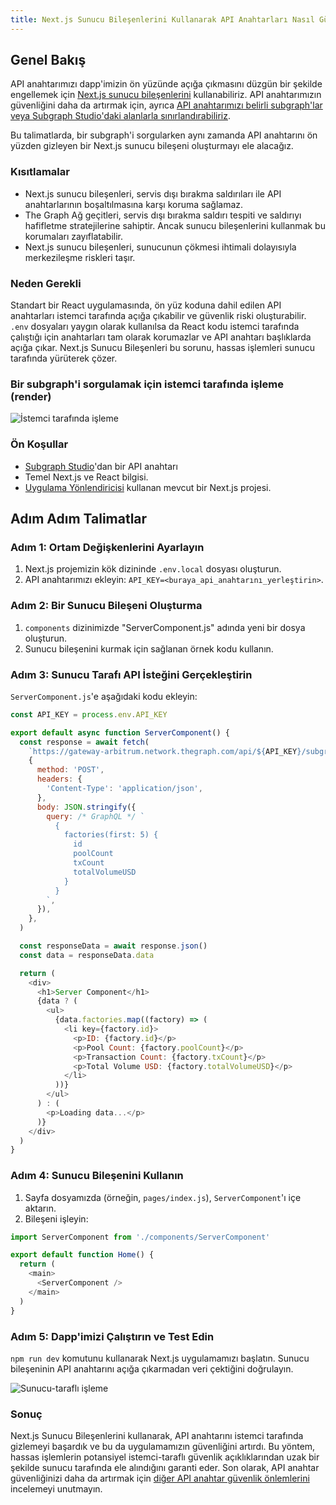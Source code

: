 ```yaml
---
title: Next.js Sunucu Bileşenlerini Kullanarak API Anahtarları Nasıl Güvenli Bir Şekilde Kullanılır
---
```


## Genel Bakış

API anahtarımızı dapp'imizin ön yüzünde açığa çıkmasını düzgün bir şekilde engellemek için [Next.js sunucu bileşenlerini](https://nextjs.org/docs/app/building-your-application/rendering/server-components) kullanabiliriz. API anahtarımızın güvenliğini daha da artırmak için, ayrıca [API anahtarımızı belirli subgraph'lar veya Subgraph Studio'daki alanlarla sınırlandırabiliriz](/cookbook/upgrading-a-subgraph/#securing-your-api-key).

Bu talimatlarda, bir subgraph'i sorgularken aynı zamanda API anahtarını ön yüzden gizleyen bir Next.js sunucu bileşeni oluşturmayı ele alacağız.

### Kısıtlamalar

- Next.js sunucu bileşenleri, servis dışı bırakma saldırıları ile API anahtarlarının boşaltılmasına karşı koruma sağlamaz.
- The Graph Ağ geçitleri, servis dışı bırakma saldırı tespiti ve saldırıyı hafifletme stratejilerine sahiptir. Ancak sunucu bileşenlerini kullanmak bu korumaları zayıflatabilir.
- Next.js sunucu bileşenleri, sunucunun çökmesi ihtimali dolayısıyla merkezileşme riskleri taşır.

### Neden Gerekli

Standart bir React uygulamasında, ön yüz koduna dahil edilen API anahtarları istemci tarafında açığa çıkabilir ve güvenlik riski oluşturabilir. `.env` dosyaları yaygın olarak kullanılsa da React kodu istemci tarafında çalıştığı için anahtarları tam olarak korumazlar ve API anahtarı başlıklarda açığa çıkar. Next.js Sunucu Bileşenleri bu sorunu, hassas işlemleri sunucu tarafında yürüterek çözer.

### Bir subgraph'i sorgulamak için istemci tarafında işleme (render)

![İstemci tarafında işleme](/img/api-key-client-side-rendering.png)

### Ön Koşullar

- [Subgraph Studio](https://thegraph.com/studio)'dan bir API anahtarı
- Temel Next.js ve React bilgisi.
- [Uygulama Yönlendiricisi](https://nextjs.org/docs/app) kullanan mevcut bir Next.js projesi.

## Adım Adım Talimatlar

### Adım 1: Ortam Değişkenlerini Ayarlayın

1. Next.js projemizin kök dizininde `.env.local` dosyası oluşturun.
2. API anahtarımızı ekleyin: `API_KEY=<buraya_api_anahtarını_yerleştirin>`.

### Adım 2: Bir Sunucu Bileşeni Oluşturma

1. `components` dizinimizde "ServerComponent.js" adında yeni bir dosya oluşturun.
2. Sunucu bileşenini kurmak için sağlanan örnek kodu kullanın.

### Adım 3: Sunucu Tarafı API İsteğini Gerçekleştirin

`ServerComponent.js`'e aşağıdaki kodu ekleyin:

```javascript
const API_KEY = process.env.API_KEY

export default async function ServerComponent() {
  const response = await fetch(
    `https://gateway-arbitrum.network.thegraph.com/api/${API_KEY}/subgraphs/id/HUZDsRpEVP2AvzDCyzDHtdc64dyDxx8FQjzsmqSg4H3B`,
    {
      method: 'POST',
      headers: {
        'Content-Type': 'application/json',
      },
      body: JSON.stringify({
        query: /* GraphQL */ `
          {
            factories(first: 5) {
              id
              poolCount
              txCount
              totalVolumeUSD
            }
          }
        `,
      }),
    },
  )

  const responseData = await response.json()
  const data = responseData.data

  return (
    <div>
      <h1>Server Component</h1>
      {data ? (
        <ul>
          {data.factories.map((factory) => (
            <li key={factory.id}>
              <p>ID: {factory.id}</p>
              <p>Pool Count: {factory.poolCount}</p>
              <p>Transaction Count: {factory.txCount}</p>
              <p>Total Volume USD: {factory.totalVolumeUSD}</p>
            </li>
          ))}
        </ul>
      ) : (
        <p>Loading data...</p>
      )}
    </div>
  )
}
```

### Adım 4: Sunucu Bileşenini Kullanın

1. Sayfa dosyamızda (örneğin, `pages/index.js`), `ServerComponent`'ı içe aktarın.
2. Bileşeni işleyin:

```javascript
import ServerComponent from './components/ServerComponent'

export default function Home() {
  return (
    <main>
      <ServerComponent />
    </main>
  )
}
```

### Adım 5: Dapp'imizi Çalıştırın ve Test Edin

`npm run dev` komutunu kullanarak Next.js uygulamamızı başlatın. Sunucu bileşeninin API anahtarını açığa çıkarmadan veri çektiğini doğrulayın.

![Sunucu-taraflı işleme](/img/api-key-server-side-rendering.png)

### Sonuç

Next.js Sunucu Bileşenlerini kullanarak, API anahtarını istemci tarafında gizlemeyi başardık ve bu da uygulamamızın güvenliğini artırdı. Bu yöntem, hassas işlemlerin potansiyel istemci-taraflı güvenlik açıklıklarından uzak bir şekilde sunucu tarafında ele alındığını garanti eder. Son olarak, API anahtar güvenliğinizi daha da artırmak için [diğer API anahtar güvenlik önlemlerini](/subgraphs/querying/managing-api-keys/) incelemeyi unutmayın.
